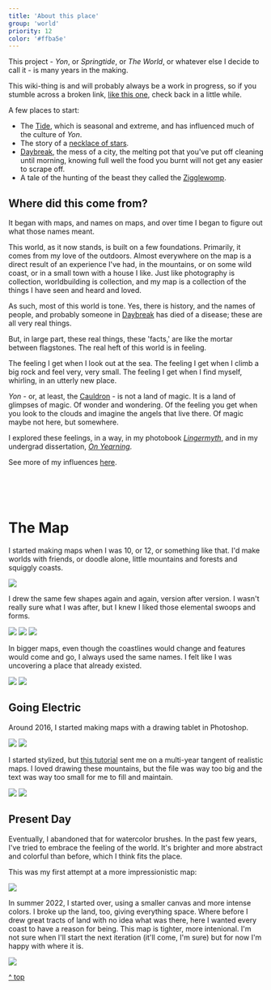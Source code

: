 ```yaml
---
title: 'About this place'
group: 'world'
priority: 12
color: '#ffba5e'
---
```



This project - _Yon_, or _Springtide_, or _The World_, or whatever else I decide to call it - is many years in the making.

This wiki-thing is and will probably always be a work in progress, so if you stumble across a broken link, [like this one](), check back in a little while.

A few places to start:

- The [Tide](), which is seasonal and extreme, and has influenced much of the culture of _Yon_.
- The story of a [necklace of stars](stars).
- [Daybreak](), the mess of a city, the melting pot that you've put off cleaning until morning, knowing full well the food you burnt will not get any easier to scrape off.
- A tale of the hunting of the beast they called the [Zigglewomp](zigglewomping).

## Where did this come from?

It began with maps, and names on maps, and over time I began to figure out what those names meant.

This world, as it now stands, is built on a few foundations. Primarily, it comes from my love of the outdoors. Almost everywhere on the map is a direct result of an experience I've had, in the mountains, or on some wild coast, or in a small town with a house I like. Just like photography is collection, worldbuilding is collection, and my map is a collection of the things I have seen and heard and loved.

As such, most of this world is tone. Yes, there is history, and the names of people, and probably someone in [Daybreak]() has died of a disease; these are all very real things.

But, in large part, these real things, these 'facts,' are like the mortar between flagstones. The real heft of this world is in feeling.

The feeling I get when I look out at the sea. The feeling I get when I climb a big rock and feel very, very small. The feeling I get when I find myself, whirling, in an utterly new place.

_Yon_ - or, at least, the [Cauldron]() - is not a land of magic. It is a land of glimpses of magic. Of wonder and wondering. Of the feeling you get when you look to the clouds and imagine the angels that live there. Of magic maybe not here, but somewhere.

I explored these feelings, in a way, in my photobook _[Lingermyth](/a/myth)_, and in my undergrad dissertation, _[On Yearning](/a/yearn)_. 

See more of my influences [here](influences).

<br /><br /><br />
# The Map

I started making maps when I was 10, or 12, or something like that. I'd make worlds with friends, or doodle alone, little mountains and forests and squiggly coasts.

<Img src="bigmap_draw1.jpg" caption="Earliest recorded history." />

I drew the same few shapes again and again, version after version. I wasn't really sure what I was after, but I knew I liked those elemental swoops and forms.

<Img src="bigmap_draw4.jpg" caption="Familiar shapes." />
<Img src="bigmap_draw6.jpg" caption="Trees and mountains and more trees." />
<Img src="bigmap_draw5.jpg" />

In bigger maps, even though the coastlines would change and features would come and go, I always used the same names. I felt like I was uncovering a place that already existed.

<Img src="bigmap_draw3.jpg" caption="You can tell this is old by how gross the paper looks." />
<Img src="bigmap_draw2.jpg" />

## Going Electric

Around 2016, I started making maps with a drawing tablet in Photoshop.

<Img src="bigmap_photoshop1.jpg" />
<Img src="bigmap_photoshop2.jpg" />

I started stylized, but [this tutorial](https://www.youtube.com/watch?v=kZhH3u9W5Xw) sent me on a multi-year tangent of realistic maps. I loved drawing these mountains, but the file was way too big and the text was way too small for me to fill and maintain.

<Img src="bigmap_photoshop3.png" />
<Img src="bigmap_photoshop4.png" />

## Present Day

Eventually, I abandoned that for watercolor brushes. In the past few years, I've tried to embrace the feeling of the world. It's brighter and more abstract and colorful than before, which I think fits the place.

This was my first attempt at a more impressionistic map:

<Img src="bigmapW2.jpg" caption="2019-2022" />

In summer 2022, I started over, using a smaller canvas and more intense colors. I broke up the land, too, giving everything space. Where before I drew great tracts of land with no idea what was there, here I wanted every coast to have a reason for being. This map is tighter, more intenional. I'm not sure when I'll start the next iteration (it'll come, I'm sure) but for now I'm happy with where it is.

<Img src="bigmapW4_names.jpg" caption="2022-Present" />

[^ top](yon#top)